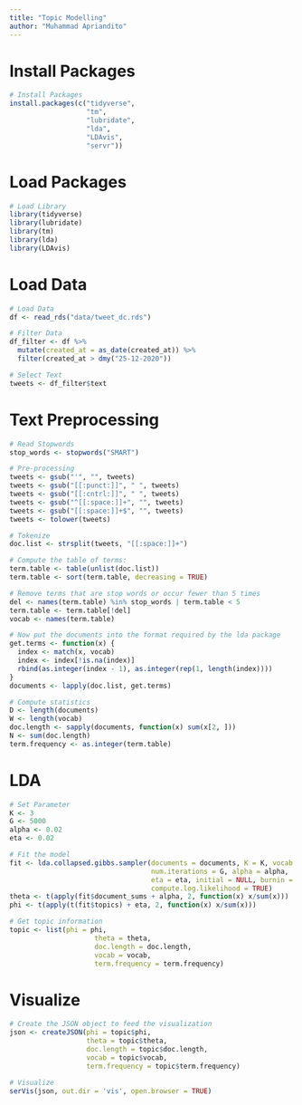 ```yaml
---
title: "Topic Modelling"
author: "Muhammad Apriandito"
---
```


# Install Packages

```r
# Install Packages
install.packages(c("tidyverse", 
                   "tm",
                   "lubridate",
                   "lda", 
                   "LDAvis",
                   "servr"))
```

# Load Packages

```r
# Load Library
library(tidyverse)
library(lubridate)
library(tm)
library(lda)
library(LDAvis)
```

# Load Data

```r
# Load Data
df <- read_rds("data/tweet_dc.rds")
```

```r
# Filter Data
df_filter <- df %>%
  mutate(created_at = as_date(created_at)) %>%
  filter(created_at > dmy("25-12-2020"))
```

```r
# Select Text
tweets <- df_filter$text
```

# Text Preprocessing

```r
# Read Stopwords
stop_words <- stopwords("SMART")

# Pre-processing
tweets <- gsub("'", "", tweets)
tweets <- gsub("[[:punct:]]", " ", tweets) 
tweets <- gsub("[[:cntrl:]]", " ", tweets)
tweets <- gsub("^[[:space:]]+", "", tweets)
tweets <- gsub("[[:space:]]+$", "", tweets) 
tweets <- tolower(tweets)  

# Tokenize
doc.list <- strsplit(tweets, "[[:space:]]+")

# Compute the table of terms:
term.table <- table(unlist(doc.list))
term.table <- sort(term.table, decreasing = TRUE)

# Remove terms that are stop words or occur fewer than 5 times
del <- names(term.table) %in% stop_words | term.table < 5
term.table <- term.table[!del]
vocab <- names(term.table)

# Now put the documents into the format required by the lda package
get.terms <- function(x) {
  index <- match(x, vocab)
  index <- index[!is.na(index)]
  rbind(as.integer(index - 1), as.integer(rep(1, length(index))))
}
documents <- lapply(doc.list, get.terms)
```

```r
# Compute statistics
D <- length(documents) 
W <- length(vocab) 
doc.length <- sapply(documents, function(x) sum(x[2, ]))  
N <- sum(doc.length) 
term.frequency <- as.integer(term.table)
```

# LDA

```r
# Set Parameter
K <- 3
G <- 5000
alpha <- 0.02
eta <- 0.02

# Fit the model
fit <- lda.collapsed.gibbs.sampler(documents = documents, K = K, vocab = vocab, 
                                   num.iterations = G, alpha = alpha, 
                                   eta = eta, initial = NULL, burnin = 0,
                                   compute.log.likelihood = TRUE)
theta <- t(apply(fit$document_sums + alpha, 2, function(x) x/sum(x)))
phi <- t(apply(t(fit$topics) + eta, 2, function(x) x/sum(x)))
```

```r
# Get topic information
topic <- list(phi = phi,
                     theta = theta,
                     doc.length = doc.length,
                     vocab = vocab,
                     term.frequency = term.frequency)
```

# Visualize

```r
# Create the JSON object to feed the visualization
json <- createJSON(phi = topic$phi, 
                   theta = topic$theta, 
                   doc.length = topic$doc.length, 
                   vocab = topic$vocab, 
                   term.frequency = topic$term.frequency)
```

```r
# Visualize
serVis(json, out.dir = 'vis', open.browser = TRUE)
```


